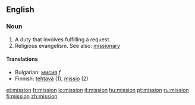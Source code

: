 ==English==

===Noun===
#A duty that involves fulfilling a request.
#Religious evangelism.  See also: [[missionary]]

====Translations====
* Bulgarian: [[мисия]] ''f''
*Finnish: [[tehtävä]] (1), [[missio]] (2)

[[et:mission]]
[[fr:mission]]
[[io:mission]]
[[it:mission]]
[[hu:mission]]
[[pt:mission]]
[[ru:mission]]
[[fi:mission]]
[[zh:mission]]